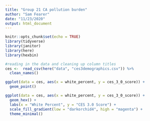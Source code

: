 ```yaml
---
title: "Group 21 CA pollution burden"
author: "Sam Fearer"
date: "11/23/2020"
output: html_document
---
```


```r
knitr::opts_chunk$set(echo = TRUE)
library(tidyverse)
library(janitor)
library(here)
library(hexbin)
```

```r
#reading in the data and cleaning up column titles
ces <-  read_csv(here("data", "ces3demographics.csv")) %>% 
  clean_names()
```

```r
ggplot(data = ces, aes(x = white_percent, y = ces_3_0_score)) +
  geom_point()
```

```r
ggplot(data = ces, aes(x = white_percent, y = ces_3_0_score)) +
  geom_hex() +
  labs(x = "White Percent", y = "CES 3.0 Score") +
  scale_fill_gradient(low = "darkorchid4", high = "magenta") +
  theme_minimal()
```






